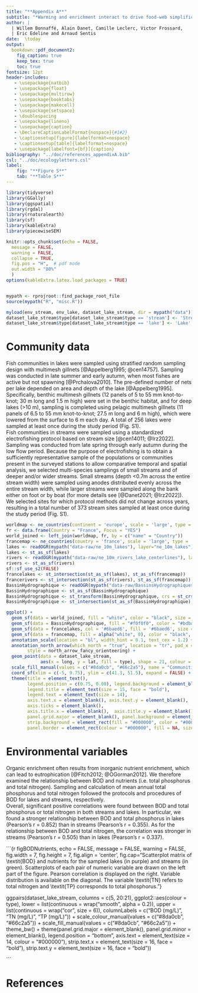 ```yaml
---
title: "**Appendix A**"
subtitle: "*Warming and enrichment interact to drive food-web simplification in freshwater systems*"
author: |
  | Willem Bonnaffé, Alain Danet, Camille Leclerc, Victor Frossard, 
  | Eric Edeline and Arnaud Sentis
date:  \today
output:
  bookdown::pdf_document2:
    fig_caption: true 
    keep_tex: true
    toc: true
fontsize: 12pt
header-includes:
   - \usepackage{natbib}
   - \usepackage{float}
   - \usepackage{multirow}
   - \usepackage{booktabs}
   - \usepackage{makecell}
   - \usepackage{setspace}
   - \doublespacing
   - \usepackage{lineno}
   - \usepackage{caption}
   - \DeclareCaptionLabelFormat{nospace}{#1#2}
   - \captionsetup[figure]{labelformat=nospace}
   - \captionsetup[table]{labelformat=nospace}
   - \usepackage[labelfont={bf}]{caption}
bibliography: "../doc/references_appendixA.bib"
csl: "../doc/ecologyletters.csl"
label:
    fig: "**Figure S**"
    tab: "**Table S**"
---
```


```r
library(tidyverse)
library(GGally)
library(ggspatial)
library(rgdal)
library(rnaturalearth)
library(sf)
library(kableExtra)
library(piecewiseSEM)

knitr::opts_chunk$set(echo = FALSE,
  message = FALSE,
  warning = FALSE,
  collapse = TRUE,
  fig.pos = "H",  # pdf mode
  out.width = "80%"
  )
options(kableExtra.latex.load_packages = TRUE)


mypath <- rprojroot::find_package_root_file
source(mypath("R", "misc.R"))

myload(env_stream, env_lake, dataset_lake_stream, dir = mypath("data"))
dataset_lake_stream$type[dataset_lake_stream$type == 'stream'] <- 'Stream'
dataset_lake_stream$type[dataset_lake_stream$type == 'lake'] <- 'Lake'
```


\def\figurename{Figure S}
\def\tablename{Table S}

\newpage
# Community data
Fish communities in lakes were sampled using stratified random sampling design with multimesh gillnets [@Appelberg1995; @cen14757]. Sampling was conducted in late summer and early autumn, when most fishes are active but not spawning [@Prchalova2010]. The pre-defined number of nets per lake depended on area and depth of the lake [@Appelberg1995]. Specifically, benthic multimesh gillnets (12 panels of 5 to 55 mm knot-to-knot; 30 m long and 1.5 m high) were set in the benthic habitat, and for deep lakes (>10 m), sampling is completed using pelagic multimesh gillnets (11 panels of 6.5 to 55 mm knot-to-knot; 27.5 m long and 6 m high), which were lowered from the surface to 6 m each day. A total of 256 lakes were sampled at least once during the study period (Fig. S1).  
Fish communities in streams were sampled using a standardized electrofishing protocol based on stream size [@cen14011; @Irz2022]. Sampling was conducted from late spring through early autumn during the low flow period. Because the purpose of electrofishing is to obtain a sufficiently representative sample of the populations or communities present in the surveyed stations to allow comparative temporal and spatial analysis, we selected multi-species samplings of small streams and of deeper and/or wider streams. Small streams (depth <0.7m across the entire stream width) were sampled using anodes distributed evenly across the entire stream width, while larger streams were sampled along the bank either on foot or by boat (for more details see [@Danet2021; @Irz2022]). We selected sites for which protocol methods did not change across years, resulting in a total number of 373 stream sites sampled at least once during the study period (Fig. S1). 
\newline 
```r

worldmap <- ne_countries(continent = 'europe', scale = 'large', type = 'countries', returnclass = 'sf')
fr <- data.frame(Country = "France", Focus = "YES")
world_joined <- left_join(worldmap, fr, by = c("name" = "Country"))
francemap <- ne_countries(country = 'france', scale = 'large', type = 'countries', returnclass = 'sf')
lakes <- readOGR(mypath("data-raw/ne_10m_lakes"), layer="ne_10m_lakes")
lakes <- st_as_sf(lakes)
rivers <- readOGR(mypath("data-raw/ne_10m_rivers_lake_centerlines"), layer="ne_10m_rivers_lake_centerlines")
rivers <- st_as_sf(rivers)
sf::sf_use_s2(FALSE)
francelakes <- st_intersection(st_as_sf(lakes), st_as_sf(francemap))
francerivers <- st_intersection(st_as_sf(rivers), st_as_sf(francemap))
BassinHydrographique <- readOGR(mypath("data-raw/BassinsHydrographiques_Métropole2019_BDTopage"), layer="BassinHydrographique")
BassinHydrographique <- st_as_sf(BassinHydrographique)
BassinHydrographique <- st_transform(BassinHydrographique, crs = st_crs(francemap))
BassinHydrographique <- st_intersection(st_as_sf(BassinHydrographique), st_as_sf(francemap))

```

```r

ggplot() +
  geom_sf(data = world_joined, fill = "white", color = "black", size = 0.05) +
  geom_sf(data = BassinHydrographique, fill = "#f0f0f0", color = "#bdbdbd", size = 0.25) +
  geom_sf(data = francelakes, col = '#6baed6', fill = '#6baed6', size = 0.05) +
  geom_sf(data = francemap, fill = alpha("white", 0), color = "black", size = 0.6) +
  annotation_scale(location = "bl", width_hint = 0.1, text_cex = 1.2) +
  annotation_north_arrow(which_north = "true", location = "tr", pad_x = unit(0.0, "in"), pad_y = unit(0.2, "in"),
        style = north_arrow_fancy_orienteering) +
  geom_point(data = dataset_lake_stream,
             aes(x = long, y = lat, fill = type), shape = 21, colour = "#000000", size = 3) +
  scale_fill_manual(values = c("#8da0cb", "#66c2a5"), name = "Communities samples") +
  coord_sf(xlim = c(-5, 9.75), ylim = c(41.3, 51.5), expand = FALSE) +
  theme(title = element_text(),
        legend.position = c(0.75, 0.08), legend.background = element_blank(), legend.key = element_blank(),
        legend.title = element_text(size = 15, face = "bold"),
        legend.text = element_text(size = 14),
        axis.text.x = element_blank(), axis.text.y = element_blank(),
        axis.ticks = element_blank(),
        axis.title.x = element_blank(),  axis.title.y = element_blank(),
        panel.grid.major = element_blank(), panel.background = element_blank(),
        strip.background = element_rect(fill = "#000000", color = "#000000", size = 1, linetype = "solid"),
        panel.border = element_rect(colour = "#000000", fill = NA, size = 1))

```


\newpage
# Environmental variables
Organic enrichment often results from inorganic nutrient enrichment, which can lead to eutrophication [@Fitch2012; @OGorman2012]. We therefore examined the relationship between BOD and nutrients (i.e. total phosphorus and total nitrogen). Sampling and calculation of mean annual total phosphorus and total nitrogen followed the protocols and procedures of BOD for lakes and streams, respectively.  
Overall, significant positive correlations were found between BOD and total phosphorus or total nitrogen in both streams and lakes. In particular, we found a stronger relationship between BOD and total phosphorus in lakes (Pearson’s r = 0.852) than in streams (Pearson’s r = 0.355). As for the relationship between BOD and total nitrogen, the correlation was stronger in streams (Pearson’s r = 0.505) than in lakes (Pearson’s r = 0.337).

```{r figBODNutrients, echo = FALSE, message = FALSE, warning = FALSE, fig.width = 7, fig.height = 7, fig.align = 'center', fig.cap="Scatterplot matrix of \\textit{BOD} and nutrients for the sampled lakes (in purple) and streams (in green). Scatterplots of each pair of numeric variable are drawn on the left part of the figure. Pearson correlation is displayed on the right. Variable distribution is available on the diagonal. The variable \\textit{TN} refers to total nitrogen and \\textit{TP} corresponds to total phosphorus."}

ggpairs(dataset_lake_stream, columns = c(5, 20:21), ggplot2::aes(colour = type),
        lower = list(continuous = wrap("smooth", alpha = 0.2)), upper = list(continuous = wrap("cor", size = 6)),
        columnLabels = c("BOD (mg/L)", "TN (mg/L)", "TP (mg/L)")) +
  scale_colour_manual(values = c("#8da0cb", "#66c2a5")) +
  scale_fill_manual(values = c("#8da0cb", "#66c2a5")) +
  theme_bw() +
  theme(panel.grid.major = element_blank(), panel.grid.minor = element_blank(),
        legend.position = "bottom",
        axis.text = element_text(size = 14, colour = "#000000"),
        strip.text.x = element_text(size = 16, face = "bold"),
        strip.text.y = element_text(size = 16, face = "bold"))

```

\newpage
# References

